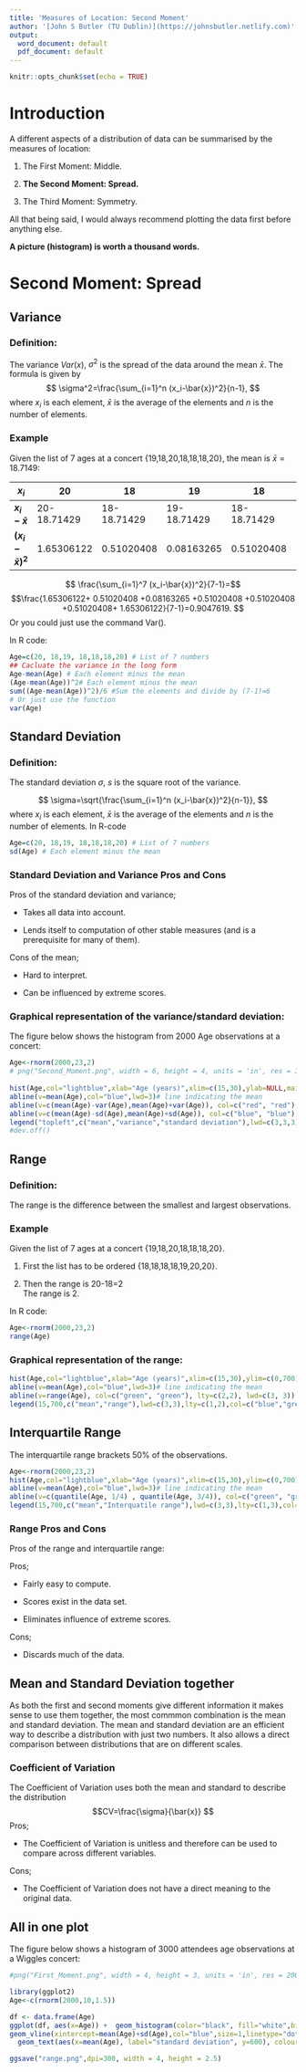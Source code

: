 ```yaml
---
title: 'Measures of Location: Second Moment'
author: '[John S Butler (TU Dublin)](https://johnsbutler.netlify.com)'
output:
  word_document: default
  pdf_document: default
---
```


```r
knitr::opts_chunk$set(echo = TRUE)
```

# Introduction

A different aspects of a distribution of data can be summarised by the measures of location:

1. The First Moment: Middle.

2. __The Second Moment: Spread.__

3. The Third Moment: Symmetry.


All that being said, I would always recommend plotting the data first before anything else.

__A picture (histogram) is worth a thousand words.__

# Second Moment: Spread

## Variance
### Definition:

The variance  $Var(x),$ $\sigma^2$ is the spread of the data around the mean $\bar{x}$.
The formula is given by
$$ \sigma^2=\frac{\sum_{i=1}^n (x_i-\bar{x})^2}{n-1}, $$
where $x_i$ is each element, $\bar{x}$ is the average of the elements and $n$ is the number of elements.

### Example
Given the list of 7 ages at a concert {19,18,20,18,18,18,20}, the mean is $\bar{x}=18.7149$:

|**$x_i$**   |20  |18   |  19 |18 |18  |18 |20 |
|----|----|----|----|----|----|----|----|
|**$x_i-\bar{x}$**   |20-18.71429   |18-18.71429   |19-18.71429   | 18-18.71429   |18-18.71429   |18-18.71429   |20-18.71429   |
|**$(x_i-\bar{x})^2$**   |1.65306122   |0.51020408   |0.08163265  | 0.51020408    | 1.65306122   |0.51020408  |1.65306122   |
$$ \frac{\sum_{i=1}^7 (x_i-\bar{x})^2}{7-1}=$$
$$\frac{1.65306122+ 0.51020408 +0.08163265 +0.51020408 +0.51020408 +0.51020408+ 1.65306122}{7-1}=0.9047619. $$
Or you could just use the command Var().

In R code:

```r
Age=c(20, 18,19, 18,18,18,20) # List of 7 numbers
## Cacluate the variance in the long form
Age-mean(Age) # Each element minus the mean
(Age-mean(Age))^2# Each element minus the mean
sum((Age-mean(Age))^2)/6 #Sum the elements and divide by (7-1)=6
# Or just use the function
var(Age)
```


## Standard Deviation
### Definition:

The standard deviation $\sigma$, $s$ is the square root of the variance.

$$ \sigma=\sqrt{\frac{\sum_{i=1}^n (x_i-\bar{x})^2}{n-1}}, $$
where $x_i$ is each element, $\bar{x}$ is the average of the elements and $n$ is the number of elements.
In R-code
```r
Age=c(20, 18,19, 18,18,18,20) # List of 7 numbers
sd(Age) # Each element minus the mean
```

### Standard Deviation and Variance Pros and Cons
Pros of the standard deviation and variance;

* Takes all data into account.

* Lends itself to computation of other stable measures (and is a prerequisite for many of them).

Cons of the mean;

* Hard to interpret.

* Can be influenced by extreme scores.

### Graphical representation of the variance/standard deviation:
The figure below shows the histogram from 2000 Age observations at a concert:
```r
Age<-rnorm(2000,23,2)
# png("Second_Moment.png", width = 6, height = 4, units = 'in', res = 300)
 
hist(Age,col="lightblue",xlab="Age (years)",xlim=c(15,30),ylab=NULL,main=NULL,ylim=c(0,500)) # Histogram of the 7 numbers
abline(v=mean(Age),col="blue",lwd=3)# line indicating the mean
abline(v=c(mean(Age)-var(Age),mean(Age)+var(Age)), col=c("red", "red"), lty=c(2,2), lwd=c(3, 3))# Variance
abline(v=c(mean(Age)-sd(Age),mean(Age)+sd(Age)), col=c("blue", "blue"), lty=c(2,2), lwd=c(3, 3))# Standard Deviation
legend("topleft",c("mean","variance","standard deviation"),lwd=c(3,3,3),lty=c(1,2,2),col=c("blue","red","blue"))
#dev.off()

```


## Range

### Definition:

The range is the difference between the smallest and largest observations.


### Example
Given the list of 7 ages at a concert {19,18,20,18,18,18,20}. 

1. First the list has to be ordered
  {18,18,18,18,19,20,20}.
  
2. Then the range is 
  20-18=2  
The range is 2.


In R code:

```r
Age<-rnorm(2000,23,2)
range(Age)

```
### Graphical representation of the range:
```r
hist(Age,col="lightblue",xlab="Age (years)",xlim=c(15,30),ylim=c(0,700)) # Histogram of the 7 numbers
abline(v=mean(Age),col="blue",lwd=3)# line indicating the mean
abline(v=range(Age), col=c("green", "green"), lty=c(2,2), lwd=c(3, 3))
legend(15,700,c("mean","range"),lwd=c(3,3),lty=c(1,2),col=c("blue","green"))
```

## Interquartile Range
The interquartile range brackets 50% of the observations.

```r
Age<-rnorm(2000,23,2)
hist(Age,col="lightblue",xlab="Age (years)",xlim=c(15,30),ylim=c(0,700)) # Histogram of the 7 numbers
abline(v=mean(Age),col="blue",lwd=3)# line indicating the mean
abline(v=c(quantile(Age, 1/4) , quantile(Age, 3/4)), col=c("green", "green"), lty=c(3,3), lwd=c(3, 3))
legend(15,700,c("mean","Interquatile range"),lwd=c(3,3),lty=c(1,3),col=c("blue","green"))


```

### Range Pros and Cons
Pros of the range and interquartile range:

Pros;

* Fairly easy to compute.

* Scores exist in the data set.

* Eliminates influence of extreme scores.

Cons;

* Discards much of the data.

## Mean and Standard Deviation together
As both the first and second moments give different information it makes sense to use them together, the most commmon combination is the mean and standard deviation.
The mean and standard deviation are an efficient way to describe a distribution with just two numbers.
It also allows a direct comparison between distributions that are on different scales.

### Coefficient of Variation

The Coefficient of Variation uses both the mean and standard to describe the distribution
$$CV=\frac{\sigma}{\bar{x}} $$
Pros;

* The Coefficient of Variation  is unitless and therefore can be used to compare across different variables.

Cons;

* The Coefficient of Variation does not have a direct meaning to the original data.

## All in one plot
The figure below shows a histogram of 3000 attendees age observations at a Wiggles concert:
```r
#png("First_Moment.png", width = 4, height = 3, units = 'in', res = 200)

library(ggplot2)
Age<-c(rnorm(2000,10,1.5))

df <- data.frame(Age)
ggplot(df, aes(x=Age)) +  geom_histogram(color="black", fill="white",binwidth = 1)+xlab("Age (yrs)")+ylab(NULL)+ theme(plot.title = element_text(hjust=1.0))+geom_vline(xintercept=mean(Age)-sd(Age),col="blue",size=1,labels="mean",linetype="dotted")+
geom_vline(xintercept=mean(Age)+sd(Age),col="blue",size=1,linetype="dotted")+
  geom_text(aes(x=mean(Age), label="standard deviation", y=600), colour="blue",  text=element_text(size=11))

ggsave("range.png",dpi=300, width = 4, height = 2.5)


```
